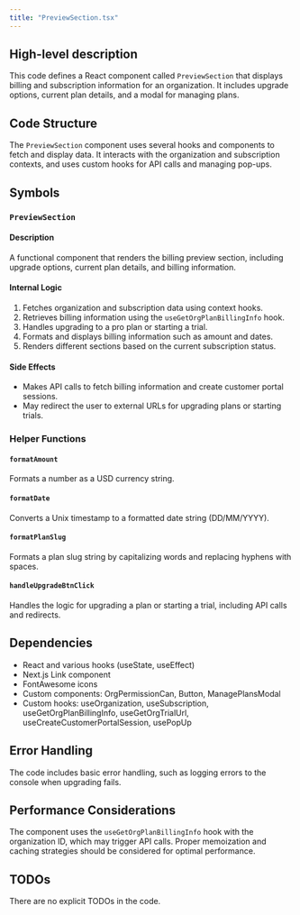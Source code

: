 ```yaml
---
title: "PreviewSection.tsx"
---
```


## High-level description
This code defines a React component called `PreviewSection` that displays billing and subscription information for an organization. It includes upgrade options, current plan details, and a modal for managing plans.

## Code Structure
The `PreviewSection` component uses several hooks and components to fetch and display data. It interacts with the organization and subscription contexts, and uses custom hooks for API calls and managing pop-ups.

## Symbols

### `PreviewSection`
#### Description
A functional component that renders the billing preview section, including upgrade options, current plan details, and billing information.

#### Internal Logic
1. Fetches organization and subscription data using context hooks.
2. Retrieves billing information using the `useGetOrgPlanBillingInfo` hook.
3. Handles upgrading to a pro plan or starting a trial.
4. Formats and displays billing information such as amount and dates.
5. Renders different sections based on the current subscription status.

#### Side Effects
- Makes API calls to fetch billing information and create customer portal sessions.
- May redirect the user to external URLs for upgrading plans or starting trials.

### Helper Functions

#### `formatAmount`
Formats a number as a USD currency string.

#### `formatDate`
Converts a Unix timestamp to a formatted date string (DD/MM/YYYY).

#### `formatPlanSlug`
Formats a plan slug string by capitalizing words and replacing hyphens with spaces.

#### `handleUpgradeBtnClick`
Handles the logic for upgrading a plan or starting a trial, including API calls and redirects.

## Dependencies
- React and various hooks (useState, useEffect)
- Next.js Link component
- FontAwesome icons
- Custom components: OrgPermissionCan, Button, ManagePlansModal
- Custom hooks: useOrganization, useSubscription, useGetOrgPlanBillingInfo, useGetOrgTrialUrl, useCreateCustomerPortalSession, usePopUp

## Error Handling
The code includes basic error handling, such as logging errors to the console when upgrading fails.

## Performance Considerations
The component uses the `useGetOrgPlanBillingInfo` hook with the organization ID, which may trigger API calls. Proper memoization and caching strategies should be considered for optimal performance.

## TODOs
There are no explicit TODOs in the code.